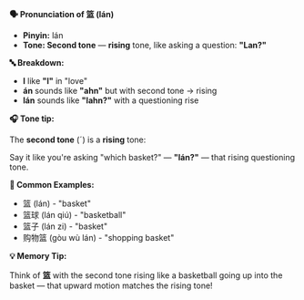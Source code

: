 **🗣️ Pronunciation of 篮 (lán)**

- **Pinyin:** lán
- **Tone: Second tone** — **rising** tone, like asking a question: **"Lan?"**

**🔤 Breakdown:**

- **l** like **"l"** in "love"
- **án** sounds like **"ahn"** but with second tone → rising
- **lán** sounds like **"lahn?"** with a questioning rise

**🎧 Tone tip:**

The **second tone** (ˊ) is a **rising** tone:

Say it like you're asking "which basket?" — **"lán?"** — that rising questioning tone.

**📝 Common Examples:**

- 篮 (lán) - "basket"
- 篮球 (lán qiú) - "basketball"
- 篮子 (lán zi) - "basket"
- 购物篮 (gòu wù lán) - "shopping basket"

**💡 Memory Tip:**

Think of **篮** with the second tone rising like a basketball going up into the basket — that upward
motion matches the rising tone!

